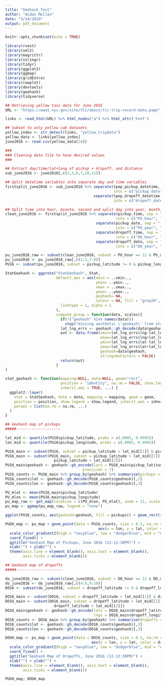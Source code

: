 ```yaml
---
title: "Geohash_Test"
author: "Aidan Mullan"
date: "3/14/2019"
output: pdf_document
---
```


```r
knitr::opts_chunk$set(echo = TRUE)
```

```r
library(rvest)
library(xml2)
library(magrittr)
library(stringr)
library(tidyr)
library(ggplot2)
library(ggmap)
library(gridExtra)
library(cowplot)
library(devtools)
library(geohash)
library(tidyverse)

## Retrieving yellow taxi data for June 2016
URL <- "https://www1.nyc.gov/site/tlc/about/tlc-trip-record-data.page"

links <- read_html(URL) %>% html_nodes("a") %>% html_attr('href')

## Subset to only yellow cab datasets
yellow_index <- str_detect(links, "yellow_tripdata")
yellow_data <- links[yellow_index]
june2016 <- read.csv(yellow_data[24])
```

```r
###
### Cleaning data file to have desired values
###

## Extract day/time/lat+long of pickup + dropoff, and distance
sub_june2016 <- june2016[,c(2,3,6,7,10,11)]

## Split datetime variables into separate day and time variables
firstsplit_june2016 <- sub_june2016 %>% separate(tpep_pickup_datetime, sep = " ", n = 2,
                                                 into = c("pickup_date", "pickup_time")) %>%
                                        separate(tpep_dropoff_datetime, sep = " ", n = 2,
                                                 into = c("dropoff_date", "dropoff_time"))

## Split time into hour, minute, second and split day into year, month, and day
clean_june2016 <- firstsplit_june2016 %>% separate(pickup_time, sep = ":", n = 3,
                                                  into = c("PU_hour", "PU_minute", "PU_second")) %>%
                                         separate(pickup_date, sep = "-", n = 3,
                                                  into = c("PU_year", "PU_month", "PU_day")) %>%
                                         separate(dropoff_time, sep = ":", n = 3,
                                                  into = c("DO_hour", "DO_minute", "DO_second")) %>%
                                         separate(dropoff_date, sep = "-", n = 3,
                                                  into = c("DO_year", "DO_month", "DO_day"))

pu_june2016_raw <- subset(clean_june2016, subset = PU_hour == 12 & PU_minute <= 30)[,c(3:5,9:11,13:16)]
pu_june2016 <- pu_june2016_raw[,c(1:3,7:8)]
PU16 <- subset(pu_june2016, subset = pickup_latitude != 0 & pickup_longitude != 0)
```

```r
StatGeohash <- ggproto("StatGeohash", Stat,
                       default_aes = aes(xmin = ..xmin..,
                                         ymin= ..ymin..,
                                         xmax = ..xmax..,
                                         ymax= ..ymax..,
                                         geohash= NA,
                                         colour = NA, fill = "grey20", size = 0.5,
                         linetype = 1, alpha = 1
                       ),
                       compute_group = function(data, scales){
                         if(!("geohash" %in% names(data)))
                           stop("missing aesthetic \'geohash\' from stat_geohash")
                         lat_lng_errs <- geohash::gh_decode(data$geohash)  
                         out <- data.frame(xmin=lat_lng_errs$lng-lat_lng_errs$lng_error,
                                           xmax=lat_lng_errs$lng+lat_lng_errs$lng_error,
                                           ymin=lat_lng_errs$lat-lat_lng_errs$lat_error,
                                           ymax=lat_lng_errs$lat+lat_lng_errs$lat_error, 
                                           geohash=data$geohash,
                                           stringsAsFactors = FALSE)
                         return(out)
                       }
)

stat_geohash <- function(mapping=NULL, data=NULL, geom="rect",
                         position = "identity", na.rm = FALSE, show.legend = NA, 
                         inherit.aes = TRUE, ...) {
  ggplot2::layer(
    stat = StatGeohash, data = data, mapping = mapping, geom = geom, 
    position = position, show.legend = show.legend, inherit.aes = inherit.aes,
    params = list(na.rm = na.rm, ...)
  )
}
```

```r
## Geohash map of pickups
#####--------------------

lat_mid <- quantile(PU16$pickup_latitude, probs = c(.0005, 0.9995))
lon_mid <- quantile(PU16$pickup_longitude, probs = c(.0005, 0.9995))

PU16_main <- subset(PU16, subset = pickup_latitude > lat_mid[[1]] & pickup_latitude < lat_mid[[2]])
PU16_main <- subset(PU16_main, subset = pickup_latitude > lat_mid[[1]] &
                      pickup_latitude < lat_mid[[2]])
PU16_main$geohash <- geohash::gh_encode(lats = PU16_main$pickup_latitude, lngs = PU16_main$pickup_longitude,
                                   precision = 7)
PU16_counts <- PU16_main %>% group_by(geohash) %>% summarise(pickups = n())
PU16_counts$lat <- geohash::gh_decode(PU16_counts$geohash)[,2]
PU16_counts$lon <- geohash::gh_decode(PU16_counts$geohash)[,3]

PU_mlat <- mean(PU16_main$pickup_latitude)
PU_mlon <- mean(PU16_main$pickup_longitude)
pu_map_raw <- get_map(location = c(PU_mlon, PU_mlat), zoom = 11, scale = 2)
pu_map <- ggmap(pu_map_raw, legend = "none")

ggplot(PU16_counts, aes(geohash=geohash, fill = pickups)) + geom_rect(stat="geohash") + coord_quickmap() + scale_fill_gradient(low = "dodgerblue", high = "navyblue") + xlim(-74.2,-73.7)

PUGH_map <- pu_map + geom_point(data = PU16_counts, size = 0.1, na.rm = TRUE,
                                          aes(x = lon, y = lat, color = pickups)) + 
  scale_color_gradient2(high = "navyblue", low = "dodgerblue", mid = "navyblue", midpoint = 1250) +
  coord_fixed() +
  ggtitle("Geohash Map of Pickups, June 2016 (12-12:30PM)") +
  xlab("") + ylab("") +
  theme(axis.line = element_blank(), axis.text = element_blank(),
        axis.ticks = element_blank())
```

```r
## Geohash map of dropoffs
#####---------------------

do_june2016_raw <- subset(clean_june2016, subset = DO_hour == 12 & DO_minute <= 30)[,c(3:5,9:11,13:16)]
do_june2016 <- do_june2016_raw[,c(4:6,9:10)]
DO16 <- subset(do_june2016, subset = dropoff_latitude != 0 & dropoff_longitude != 0)

DO16_main <- subset(DO16, subset = dropoff_latitude > lat_mid[[1]] & dropoff_latitude < lat_mid[[2]])
DO16_main <- subset(DO16_main, subset = dropoff_latitude > lat_mid[[1]] &
                      dropoff_latitude < lat_mid[[2]])
DO16_main$geohash <- geohash::gh_encode(lats = DO16_main$dropoff_latitude,
                                        lngs = DO16_main$dropoff_longitude, precision = 7)
DO16_counts <- DO16_main %>% group_by(geohash) %>% summarise(dropoffs = n())
DO16_counts$lat <- geohash::gh_decode(DO16_counts$geohash)[,2]
DO16_counts$lon <- geohash::gh_decode(DO16_counts$geohash)[,3]

DOGH_map <- pu_map + geom_point(data = DO16_counts, size = 0.1, na.rm = TRUE,
                                       aes(x = lon, y = lat, color = dropoffs)) + 
  scale_color_gradient2(high = "navyblue", low = "dodgerblue", mid = "navyblue", midpoint = 1250) +
  coord_fixed() + 
  ggtitle("Geohash Map of Dropoffs, June 2016 (12-12:30PM)") +
  xlab("") + ylab("") +
  theme(axis.line = element_blank(), axis.text = element_blank(),
        axis.ticks = element_blank())
```

```r
PUGH_map; DOGH_map
```




